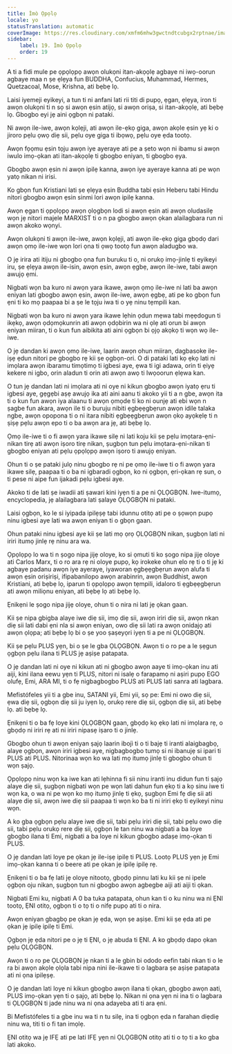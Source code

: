```yaml
---
title: Ìmò Ọpọlọ
locale: yo
statusTranslation: automatic
coverImage: https://res.cloudinary.com/xmfm6mhw3gwctndtcubgx2rptnae/image/upload/v1740337243/small_cover_educacion_fundamental_a051170f1c.webp
sidebar:
    label: 19. Ìmò Ọpọlọ
    order: 19
---
```

A ti a fidi mule pe ọpọlọpọ awọn olukọni itan-akọọlẹ agbaye ni iwọ-oorun agbaye maa n ṣe ẹlẹya fun BUDDHA, Confucius, Muhammad, Hermes, Quetzacoal, Mose, Krishna, ati bẹbẹ lọ.

Laisi iyemeji eyikeyi, a tun ti ni anfani lati rii titi di pupọ, ẹgan, ẹlẹya, iron ti awọn olukọni ti n sọ si awọn ẹsin atijọ, si awọn oriṣa, si itan-akọọlẹ, ati bẹbẹ lọ. Gbogbo eyi jẹ aini ọgbọn ni pataki.

Ni awọn ile-iwe, awọn kọlẹji, ati awọn ile-ẹkọ giga, awọn akọle ẹsin yẹ ki o jiroro pẹlu ọwọ diẹ sii, pẹlu oye giga ti ibọwọ, pẹlu oye ẹda tootọ.

Awọn fọọmu ẹsin tọju awọn iye ayeraye ati pe a ṣeto wọn ni ibamu si awọn iwulo imọ-ọkan ati itan-akọọlẹ ti gbogbo eniyan, ti gbogbo ẹya.

Gbogbo awọn ẹsin ni awọn ipilẹ kanna, awọn iye ayeraye kanna ati pe wọn yatọ nikan ni irisi.

Ko gbọn fun Kristiani lati ṣe ẹlẹya ẹsin Buddha tabi ẹsin Heberu tabi Hindu nitori gbogbo awọn ẹsin sinmi lori awọn ipilẹ kanna.

Awọn ẹgan ti ọpọlọpọ awọn ọlọgbọn lodi si awọn ẹsin ati awọn oludasilẹ wọn jẹ nitori majele MARXIST ti o n pa gbogbo awọn ọkan alailagbara run ni awọn akoko wọnyi.

Awọn olukọni ti awọn ile-iwe, awọn kọlẹji, ati awọn ile-ẹkọ giga gbọdọ dari awọn ọmọ ile-iwe wọn lori ọna ti ọwọ tootọ fun awọn aladugbo wa.

O jẹ irira ati itiju ni gbogbo ọna fun buruku ti o, ni orukọ imọ-jinlẹ ti eyikeyi iru, ṣe ẹlẹya awọn ile-isin, awọn ẹsin, awọn ẹgbẹ, awọn ile-iwe, tabi awọn awujọ ẹmi.

Nigbati wọn ba kuro ni awọn yara ikawe, awọn ọmọ ile-iwe ni lati ba awọn eniyan lati gbogbo awọn ẹsin, awọn ile-iwe, awọn ẹgbẹ, ati pe ko gbọn fun ẹni ti ko mọ paapaa bi a ṣe le tọju iwa ti o yẹ ninu tẹmpili kan.

Nigbati wọn ba kuro ni awọn yara ikawe lẹhin ọdun mẹwa tabi mẹẹdogun ti ikẹkọ, awọn ọdọmọkunrin ati awọn ọdọbirin wa ni ọlẹ ati orun bi awọn eniyan miiran, ti o kun fun aibikita ati aini ọgbọn bi ọjọ akọkọ ti wọn wọ ile-iwe.

O jẹ dandan ki awọn ọmọ ile-iwe, laarin awọn ohun miiran, dagbasoke ile-iṣẹ ẹdun nitori pe gbogbo rẹ kii ṣe ọgbọn-ori. O di pataki lati kọ ẹkọ lati ni imọlara awọn ibaramu timọtimọ ti igbesi aye, ẹwa ti igi adawa, orin ti ẹiyẹ kekere ni igbo, orin aladun ti orin ati awọn awọ ti Iwọoorun ẹlẹwa kan.

O tun jẹ dandan lati ni imọlara ati ni oye ni kikun gbogbo awọn iyatọ ẹru ti igbesi aye, gẹgẹbi aṣẹ awujọ ika ati aini aanu ti akoko yii ti a n gbe, awọn ita ti o kun fun awọn iya alaanu ti awọn ọmọde ti ko ni ounjẹ ati ebi wọn n ṣagbe fun akara, awọn ile ti o buruju nibiti ẹgbẹẹgbẹrun awọn idile talaka ngbe, awọn opopona ti o ni itara nibiti ẹgbẹẹgbẹrun awọn ọkọ ayọkẹlẹ ti n ṣiṣẹ pẹlu awọn epo ti o ba awọn ara jẹ, ati bẹbẹ lọ.

Ọmọ ile-iwe ti o fi awọn yara ikawe silẹ ni lati koju kii ṣe pẹlu imọtara-ẹni-nikan tirẹ ati awọn iṣoro tirẹ nikan, ṣugbọn tun pẹlu imọtara-ẹni-nikan ti gbogbo eniyan ati pẹlu ọpọlọpọ awọn iṣoro ti awujọ eniyan.

Ohun ti o ṣe pataki julọ ninu gbogbo rẹ ni pe ọmọ ile-iwe ti o fi awọn yara ikawe silẹ, paapaa ti o ba ni igbaradi ọgbọn, ko ni ọgbọn, ẹri-ọkan rẹ sun, o ti pese ni aipe fun ijakadi pẹlu igbesi aye.

Akoko ti de lati ṣe iwadii ati ṣawari kini iyẹn ti a pe ni ỌLỌGBỌN. Iwe-itumọ, encyclopedia, jẹ alailagbara lati ṣalaye ỌLỌGBỌN ni pataki.

Laisi ọgbọn, ko le si iyipada ipilẹṣẹ tabi idunnu otitọ ati pe o ṣọwọn pupọ ninu igbesi aye lati wa awọn eniyan ti o gbọn gaan.

Ohun pataki ninu igbesi aye kii ṣe lati mọ ọrọ ỌLỌGBỌN nikan, ṣugbọn lati ni iriri itumọ jinlẹ rẹ ninu ara wa.

Ọpọlọpọ lo wa ti n ṣogo nipa jijẹ oloye, ko si ọmuti ti ko ṣogo nipa jijẹ oloye ati Carlos Marx, ti o ro ara rẹ ni oloye pupọ, kọ irokeke ohun elo rẹ ti o ti jẹ ki agbaye padanu awọn iye ayeraye, iyaworan ẹgbẹẹgbẹrun awọn alufa ti awọn ẹsin oriṣiriṣi, ifipabanilopo awọn arabinrin, awọn Buddhist, awọn Kristiani, ati bẹbẹ lọ, iparun ti ọpọlọpọ awọn tẹmpili, idaloro ti ẹgbẹẹgbẹrun ati awọn miliọnu eniyan, ati bẹbẹ lọ ati bẹbẹ lọ.

Ẹnikẹni le ṣogo nipa jijẹ oloye, ohun ti o nira ni lati jẹ ọkan gaan.

Kii ṣe nipa gbigba alaye iwe diẹ sii, imọ diẹ sii, awọn iriri diẹ sii, awọn nkan diẹ sii lati dabi ẹni nla si awọn eniyan, owo diẹ sii lati ra awọn onidajọ ati awọn ọlọpa; ati bẹbẹ lọ bi o ṣe yoo ṣaṣeyọri iyẹn ti a pe ni ỌLỌGBỌN.

Kii ṣe pẹlu PLUS yẹn, bi o ṣe le gba ỌLỌGBỌN. Awọn ti o ro pe a le ṣẹgun ọgbọn pẹlu ilana ti PLUS jẹ aṣiṣe patapata.

O jẹ dandan lati ni oye ni kikun ati ni gbogbo awọn aaye ti imọ-ọkan inu ati aiji, kini ilana eewu yẹn ti PLUS, nitori ni isalẹ o farapamọ ni aṣiri pupọ EGO olufẹ, Emi, ARA MI, ti o fẹ nigbagbogbo PLUS ati PLUS lati sanra ati lagbara.

Mefistófeles yii ti a gbe inu, SATANI yii, Emi yii, sọ pe: Emi ni owo diẹ sii, ẹwa diẹ sii, ọgbọn diẹ sii ju iyẹn lọ, orukọ rere diẹ sii, ọgbọn diẹ sii, ati bẹbẹ lọ. ati bẹbẹ lọ.

Ẹnikẹni ti o ba fẹ loye kini ỌLỌGBỌN gaan, gbọdọ kọ ẹkọ lati ni imọlara rẹ, o gbọdọ ni iriri rẹ ati ni iriri nipasẹ iṣaro ti o jinlẹ.

Gbogbo ohun ti awọn eniyan ṣajọ laarin ibojì ti o ti bajẹ ti iranti alaigbagbọ, alaye ọgbọn, awọn iriri igbesi aye, nigbagbogbo tumọ si ni ibanujẹ si ipari ti PLUS ati PLUS. Nitorinaa wọn ko wa lati mọ itumọ jinlẹ ti gbogbo ohun ti wọn ṣajọ.

Ọpọlọpọ ninu wọn ka iwe kan ati lẹhinna fi sii ninu iranti inu didun fun ti ṣajọ alaye diẹ sii, ṣugbọn nigbati wọn pe wọn lati dahun fun ẹkọ ti a kọ sinu iwe ti wọn ka, o wa ni pe wọn ko mọ itumọ jinlẹ ti ẹkọ, ṣugbọn Emi fẹ diẹ sii ati alaye diẹ sii, awọn iwe diẹ sii paapaa ti wọn ko ba ti ni iriri ẹkọ ti eyikeyi ninu wọn.

A ko gba ọgbọn pẹlu alaye iwe diẹ sii, tabi pẹlu iriri diẹ sii, tabi pẹlu owo diẹ sii, tabi pẹlu orukọ rere diẹ sii, ọgbọn le tan ninu wa nigbati a ba loye gbogbo ilana ti Emi, nigbati a ba loye ni kikun gbogbo adaṣe imọ-ọkan ti PLUS.

O jẹ dandan lati loye pe ọkan jẹ ile-iṣẹ ipilẹ ti PLUS. Lootọ PLUS yẹn jẹ Emi imọ-ọkan kanna ti o beere ati pe ọkan jẹ ipilẹ ipilẹ rẹ.

Ẹnikẹni ti o ba fẹ lati jẹ oloye nitootọ, gbọdọ pinnu lati ku kii ṣe ni ipele ọgbọn oju nikan, ṣugbọn tun ni gbogbo awọn agbegbe aiji ati aiji ti ọkan.

Nigbati Emi ku, nigbati A 0 ba tuka patapata, ohun kan ti o ku ninu wa ni ẸNI tootọ, ẸNI otitọ, ọgbọn ti o tọ ti o nifẹ pupọ ati ti o nira.

Awọn eniyan gbagbọ pe ọkan jẹ ẹda, wọn ṣe aṣiṣe. Emi kii ṣe ẹda ati pe ọkan jẹ ipilẹ ipilẹ ti Emi.

Ọgbọn jẹ ẹda nitori pe o jẹ ti ẸNI, o jẹ abuda ti ẸNI. A ko gbọdọ dapo ọkan pẹlu ỌLỌGBỌN.

Awọn ti o ro pe ỌLỌGBỌN jẹ nkan ti a le gbin bi ododo eefin tabi nkan ti o le ra bi awọn akọle ọlọla tabi nipa nini ile-ikawe ti o lagbara ṣe aṣiṣe patapata ati ni ọna ipilẹṣẹ.

O jẹ dandan lati loye ni kikun gbogbo awọn ilana ti ọkan, gbogbo awọn aati, PLUS imọ-ọkan yẹn ti o ṣajọ, ati bẹbẹ lọ. Nikan ni ọna yẹn ni ina ti o lagbara ti ỌLỌGBỌN ti jade ninu wa ni ọna adayeba ati ti ara ẹni.

Bi Mefistófeles ti a gbe inu wa ti n tu silẹ, ina ti ọgbọn ẹda n farahan diẹdiẹ ninu wa, titi ti o fi tan imọlẹ.

ẸNI otitọ wa jẹ IFẸ ati pe lati IFẸ yẹn ni ỌLỌGBỌN otitọ ati ti o tọ ti a ko gba lati akoko.

